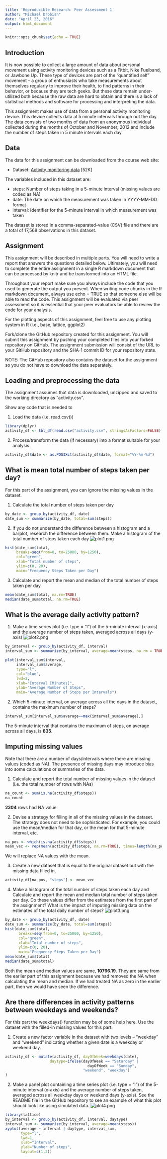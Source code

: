 ```yaml
---
title: 'Reproducible Research: Peer Assessment 1'
author: "Michael Drobish"
date: "April 23, 2016"
output: html_document
---
```


```r
knitr::opts_chunk$set(echo = TRUE)
```

## Introduction

It is now possible to collect a large amount of data about personal movement using activity monitoring devices such as a Fitbit, Nike Fuelband, or Jawbone Up. These type of devices are part of the “quantified self” movement – a group of enthusiasts who take measurements about themselves regularly to improve their health, to find patterns in their behavior, or because they are tech geeks. But these data remain under-utilized both because the raw data are hard to obtain and there is a lack of statistical methods and software for processing and interpreting the data.

This assignment makes use of data from a personal activity monitoring device. This device collects data at 5 minute intervals through out the day. The data consists of two months of data from an anonymous individual collected during the months of October and November, 2012 and include the number of steps taken in 5 minute intervals each day.

## Data

The data for this assignment can be downloaded from the course web site:

* Dataset: [Activity monitoring data](https://d396qusza40orc.cloudfront.net/repdata%2Fdata%2Factivity.zip) [52K]

The variables included in this dataset are:

* steps: Number of steps taking in a 5-minute interval (missing values are coded as NA)
* date: The date on which the measurement was taken in YYYY-MM-DD format
* interval: Identifier for the 5-minute interval in which measurement was taken

The dataset is stored in a comma-separated-value (CSV) file and there are a total of 17,568 observations in this dataset.

## Assignment

This assignment will be described in multiple parts. You will need to write a report that answers the questions detailed below. Ultimately, you will need to complete the entire assignment in a single R markdown document that can be processed by knitr and be transformed into an HTML file.

Throughout your report make sure you always include the code that you used to generate the output you present. When writing code chunks in the R markdown document, always use echo = TRUE so that someone else will be able to read the code. This assignment will be evaluated via peer assessment so it is essential that your peer evaluators be able to review the code for your analysis.

For the plotting aspects of this assignment, feel free to use any plotting system in R (i.e., base, lattice, ggplot2)

Fork/clone the GitHub repository created for this assignment. You will submit this assignment by pushing your completed files into your forked repository on GitHub. The assignment submission will consist of the URL to your GitHub repository and the SHA-1 commit ID for your repository state.

NOTE: The GitHub repository also contains the dataset for the assignment so you do not have to download the data separately.

## Loading and preprocessing the data

The assignment assumes that data is downloaded, unzipped and saved to the working directory as "activity.csv".


Show any code that is needed to

1.  Load the data (i.e. read.csv())

```r
library(dplyr)
activity_df <- tbl_df(read.csv("activity.csv", stringsAsFactors=FALSE))
```

2.  Process/transform the data (if necessary) into a format suitable for your analysis
```r
activity_df$date <- as.POSIXct(activity_df$date, format="%Y-%m-%d")
```

## What is mean total number of steps taken per day?

For this part of the assignment, you can ignore the missing values in the dataset.

1.  Calculate the total number of steps taken per day
```r
by_date <- group_by(activity_df, date)
date_sum <- summarize(by_date, total=sum(steps))
```
2.  If you do not understand the difference between a histogram and a barplot, research the difference between them. Make a histogram of the total number of steps taken each day
![plot1.png](https://github.com/mdrobish/RepData_PeerAssessment1/blob/master/plot1.png)
```r
hist(date_sum$total, 
     breaks=seq(from=0, to=25000, by=1250),
     col="green", 
     xlab="Total number of steps", 
     ylim=c(0, 20), 
     main="Frequency Steps Taken per Day")
```

3.  Calculate and report the mean and median of the total number of steps taken per day
```r
mean(date_sum$total, na.rm=TRUE)
median(date_sum$total, na.rm=TRUE)
```

## What is the average daily activity pattern?

1.  Make a time series plot (i.e. type = "l") of the 5-minute interval (x-axis) and the average number of steps taken, averaged across all days (y-axis)
![plot2.png](https://github.com/mdrobish/RepData_PeerAssessment1/blob/master/plot2.png)
```r
by_interval <- group_by(activity_df, interval)
interval_sum <- summarize(by_interval, average=mean(steps, na.rm = TRUE))

plot(interval_sum$interval, 
     interval_sum$average, 
     type="l", 
     col="blue", 
     lwd=2, 
     xlab="Interval [Minutes]", 
     ylab="Average Number of Steps", 
     main="Average Number of Steps per Intervals")
```

2.  Which 5-minute interval, on average across all the days in the dataset, contains the maximum number of steps?
```r
interval_sum[interval_sum$average==max(interval_sum$average),]
```
The 5-minute interval that contains the maximum of steps, on average across all days, is **835**.

## Imputing missing values

Note that there are a number of days/intervals where there are missing values (coded as NA). The presence of missing days may introduce bias into some calculations or summaries of the data.

1.  Calculate and report the total number of missing values in the dataset (i.e. the total number of rows with NAs)
```r
na_count <- sum(is.na(activity_df$steps))
na_count
```
**2304** rows had NA value

2.  Devise a strategy for filling in all of the missing values in the dataset. The strategy does not need to be sophisticated. For example, you could use the mean/median for that day, or the mean for that 5-minute interval, etc.
```r
na_pos <- which(is.na(activity_df$steps))
mean_vec <- rep(mean(activity_df$steps, na.rm=TRUE), times=length(na_pos))
```
We will replace NA values with the mean.

3.  Create a new dataset that is equal to the original dataset but with the missing data filled in.
```r
activity_df[na_pos, "steps"] <- mean_vec
```

4.  Make a histogram of the total number of steps taken each day and Calculate and report the mean and median total number of steps taken per day. Do these values differ from the estimates from the first part of the assignment? What is the impact of imputing missing data on the estimates of the total daily number of steps?
![plot3.png](https://github.com/mdrobish/RepData_PeerAssessment1/blob/master/plot3png)
```r
by_date <- group_by(activity_df, date)
date_sum <- summarize(by_date, total=sum(steps))
hist(date_sum$total, 
      breaks=seq(from=0, to=25000, by=1250),
      col="green", 
      xlab="Total number of steps", 
      ylim=c(0, 20), 
      main="Frequency Steps Taken per Day")
mean(date_sum$total)
median(date_sum$total)
```

Both the mean and median values are same, **10766.19**.  They are same from the earlier part of this assignment because we had removed the NA when calculating the mean and median.  If we had treated NA as zero in the earlier part, then we would have seen the difference.

## Are there differences in activity patterns between weekdays and weekends?

For this part the weekdays() function may be of some help here. Use the dataset with the filled-in missing values for this part.

1.  Create a new factor variable in the dataset with two levels – “weekday” and “weekend” indicating whether a given date is a weekday or weekend day.

```r
activity_df <- mutate(activity_df, dayOfWeek=weekdays(date), 
                    daytype=ifelse(dayOfWeek == "Saturday" | 
                                     dayOfWeek == "Sunday", 
                                   "weekend", "weekday")
)

```

2.  Make a panel plot containing a time series plot (i.e. type = "l") of the 5-minute interval (x-axis) and the average number of steps taken, averaged across all weekday days or weekend days (y-axis). See the README file in the GitHub repository to see an example of what this plot should look like using simulated data.
![plot4.png](https://github.com/mdrobish/RepData_PeerAssessment1/blob/master/plot4.png)
```r
library(lattice)
by_interval <- group_by(activity_df, interval, daytype)
interval_sum <- summarize(by_interval, average=mean(steps))
xyplot(average ~ interval | daytype, interval_sum, 
       type="l", 
       lwd=1, 
       xlab="Interval", 
       ylab="Number of steps", 
       layout=c(1,2))

```



